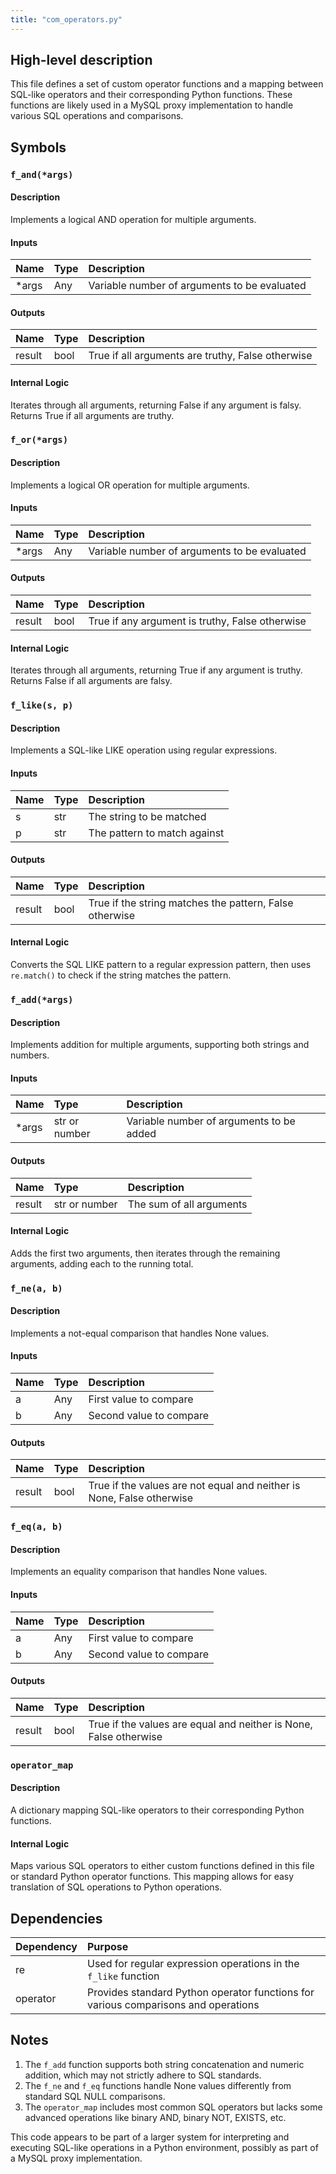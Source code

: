 ```yaml
---
title: "com_operators.py"
---
```


## High-level description
This file defines a set of custom operator functions and a mapping between SQL-like operators and their corresponding Python functions. These functions are likely used in a MySQL proxy implementation to handle various SQL operations and comparisons.

## Symbols

### `f_and(*args)`
#### Description
Implements a logical AND operation for multiple arguments.

#### Inputs
| Name | Type | Description |
|:-----|:-----|:------------|
| *args | Any | Variable number of arguments to be evaluated |

#### Outputs
| Name | Type | Description |
|:-----|:-----|:------------|
| result | bool | True if all arguments are truthy, False otherwise |

#### Internal Logic
Iterates through all arguments, returning False if any argument is falsy. Returns True if all arguments are truthy.

### `f_or(*args)`
#### Description
Implements a logical OR operation for multiple arguments.

#### Inputs
| Name | Type | Description |
|:-----|:-----|:------------|
| *args | Any | Variable number of arguments to be evaluated |

#### Outputs
| Name | Type | Description |
|:-----|:-----|:------------|
| result | bool | True if any argument is truthy, False otherwise |

#### Internal Logic
Iterates through all arguments, returning True if any argument is truthy. Returns False if all arguments are falsy.

### `f_like(s, p)`
#### Description
Implements a SQL-like LIKE operation using regular expressions.

#### Inputs
| Name | Type | Description |
|:-----|:-----|:------------|
| s | str | The string to be matched |
| p | str | The pattern to match against |

#### Outputs
| Name | Type | Description |
|:-----|:-----|:------------|
| result | bool | True if the string matches the pattern, False otherwise |

#### Internal Logic
Converts the SQL LIKE pattern to a regular expression pattern, then uses `re.match()` to check if the string matches the pattern.

### `f_add(*args)`
#### Description
Implements addition for multiple arguments, supporting both strings and numbers.

#### Inputs
| Name | Type | Description |
|:-----|:-----|:------------|
| *args | str or number | Variable number of arguments to be added |

#### Outputs
| Name | Type | Description |
|:-----|:-----|:------------|
| result | str or number | The sum of all arguments |

#### Internal Logic
Adds the first two arguments, then iterates through the remaining arguments, adding each to the running total.

### `f_ne(a, b)`
#### Description
Implements a not-equal comparison that handles None values.

#### Inputs
| Name | Type | Description |
|:-----|:-----|:------------|
| a | Any | First value to compare |
| b | Any | Second value to compare |

#### Outputs
| Name | Type | Description |
|:-----|:-----|:------------|
| result | bool | True if the values are not equal and neither is None, False otherwise |

### `f_eq(a, b)`
#### Description
Implements an equality comparison that handles None values.

#### Inputs
| Name | Type | Description |
|:-----|:-----|:------------|
| a | Any | First value to compare |
| b | Any | Second value to compare |

#### Outputs
| Name | Type | Description |
|:-----|:-----|:------------|
| result | bool | True if the values are equal and neither is None, False otherwise |

### `operator_map`
#### Description
A dictionary mapping SQL-like operators to their corresponding Python functions.

#### Internal Logic
Maps various SQL operators to either custom functions defined in this file or standard Python operator functions. This mapping allows for easy translation of SQL operations to Python operations.

## Dependencies
| Dependency | Purpose |
|:-----------|:--------|
| re | Used for regular expression operations in the `f_like` function |
| operator | Provides standard Python operator functions for various comparisons and operations |

## Notes
1. The `f_add` function supports both string concatenation and numeric addition, which may not strictly adhere to SQL standards.
2. The `f_ne` and `f_eq` functions handle None values differently from standard SQL NULL comparisons.
3. The `operator_map` includes most common SQL operators but lacks some advanced operations like binary AND, binary NOT, EXISTS, etc.

This code appears to be part of a larger system for interpreting and executing SQL-like operations in a Python environment, possibly as part of a MySQL proxy implementation.